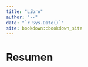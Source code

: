 ```yaml
--- 
title: "Libro"
author: "--"
date: "`r Sys.Date()`"
site: bookdown::bookdown_site
---
```

# Resumen {-}
